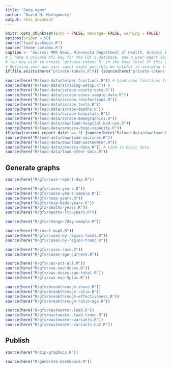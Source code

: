```yaml
---
title: "Data memo"
author: "David H. Montgomery"
output: html_document
---
```


```r
knitr::opts_chunk$set(echo = FALSE, message= FALSE, warning = FALSE)
options(scipen = 50)
source("load-packages.R")
source("theme_covidmn.R")
caption <- "Source: MPR News, Minnesota Department of Health. Graphic by David H. Montgomery"
# I have a private API key for the CDC's database, and a user-agent issued by the state of Minnesota, for scraping purposes
# You may wish to create `private-tokens.R` in the base level of this repository, and in it define cdc_token with your own API key
# Defining your own user_agent might possibly be helpful in avoiding firewall issues, or could do nothing ¯\_(ツ)_/¯ 
if(file.exists(here("private-tokens.R"))) {source(here("private-tokens.R"))} else {user_agent <- ""; cdc_token <- ""}
```

```r
source(here("R/load-data/helper-functions.R")) # Load some functions to help process this code
source(here("R/load-data/scraping-setup.R")) # 
source(here("R/load-data/scrape-county-data.R"))
source(here("R/load-data/scrape-cases-sample-date.R"))
source(here("R/load-data/scrape-reinfections.R"))
source(here("R/load-data/scrape_tests.R"))
source(here("R/load-data/scrape-deaths.R"))
source(here("R/load-data/scrape-hospitals.R"))
source(here("R/load-data/scrape-demographics.R"))
source(here("R/load-data/download-hospital-bed-use.R"))
source(here("R/load-data/process-hosp-capacity.R"))
if(wday(current_report_date) == 2) {source(here("R/load-data/download-breakthroughs.R"))}
source(here("R/load-data/download-vaccines.R"))
source(here("R/load-data/download-wastewater.R"))
source(here("R/load-data/process-data.R")) # Load in basic data
source(here("R/load-data/load-other-data.R"))
```

## Generate graphs

```r
source(here("R/gfx/case-report-day.R"))
```

```r
source(here("R/gfx/cases-years.R"))
source(here("R/gfx/cases-years-sample.R"))
source(here("R/gfx/hosp-years.R"))
source(here("R/gfx/hosp-beds-years.R"))
source(here("R/gfx/deaths-years.R"))
source(here("R/gfx/deaths-ltc-years.R"))
```

```r
source(here("R/gfx/change-7day-sample.R"))
```

```r
source(here("R/inset-map8.R"))
source(here("R/gfx/cases-by-region-facet.R"))
source(here("R/gfx/cases-by-region-trunc.R"))
```

```r
source(here("R/gfx/cases-race.R"))
source(here("R/gfx/cases-age-current.R"))
```

```r
source(here("R/gfx/vax-pct-all.R"))
source(here("R/gfx/vax-new-doses.R"))
source(here("R/gfx/vax-doses-age-total.R"))
source(here("R/gfx/vax-map-5plus.R"))
```

```r
source(here("R/gfx/breakthrough-share.R"))
source(here("R/gfx/breakthrough-ratio.R"))
source(here("R/gfx/breakthrough-effectiveness.R"))
source(here("R/gfx/breakthrough-ratio-age.R"))
```

```r
source(here("R/gfx/wastewater-load.R"))
source(here("R/gfx/wastewater-load-trunc.R"))
source(here("R/gfx/wastewater-variants.R"))
source(here("R/gfx/wastewater-variants-ba2.R"))
```

## Publish

```r
source(here("R/zip-graphics.R"))
```

```r
source(here("R/generate-dashboard.R"))
```
